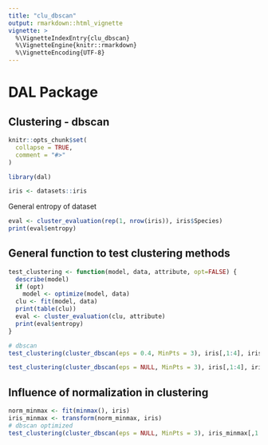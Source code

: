 ```yaml
---
title: "clu_dbscan"
output: rmarkdown::html_vignette
vignette: >
  %\VignetteIndexEntry{clu_dbscan}
  %\VignetteEngine{knitr::rmarkdown}
  %\VignetteEncoding{UTF-8}
---
```


# DAL Package

## Clustering - dbscan

```r
knitr::opts_chunk$set(
  collapse = TRUE,
  comment = "#>"
)
```

```r
library(dal)
```

```r
iris <- datasets::iris
```

General entropy of dataset

```r
eval <- cluster_evaluation(rep(1, nrow(iris)), iris$Species)
print(eval$entropy)
```

## General function to test clustering methods

```r
test_clustering <- function(model, data, attribute, opt=FALSE) {
  describe(model)
  if (opt) 
    model <- optimize(model, data)    
  clu <- fit(model, data)
  print(table(clu))
  eval <- cluster_evaluation(clu, attribute)
  print(eval$entropy)
}
```

```r
# dbscan
test_clustering(cluster_dbscan(eps = 0.4, MinPts = 3), iris[,1:4], iris[,5])
```

```r
test_clustering(cluster_dbscan(eps = NULL, MinPts = 3), iris[,1:4], iris[,5], TRUE)
```

## Influence of normalization in clustering

```r
norm_minmax <- fit(minmax(), iris)
iris_minmax <- transform(norm_minmax, iris)
# dbscan optimized
test_clustering(cluster_dbscan(eps = NULL, MinPts = 3), iris_minmax[,1:4], iris_minmax[,5], TRUE)
```
